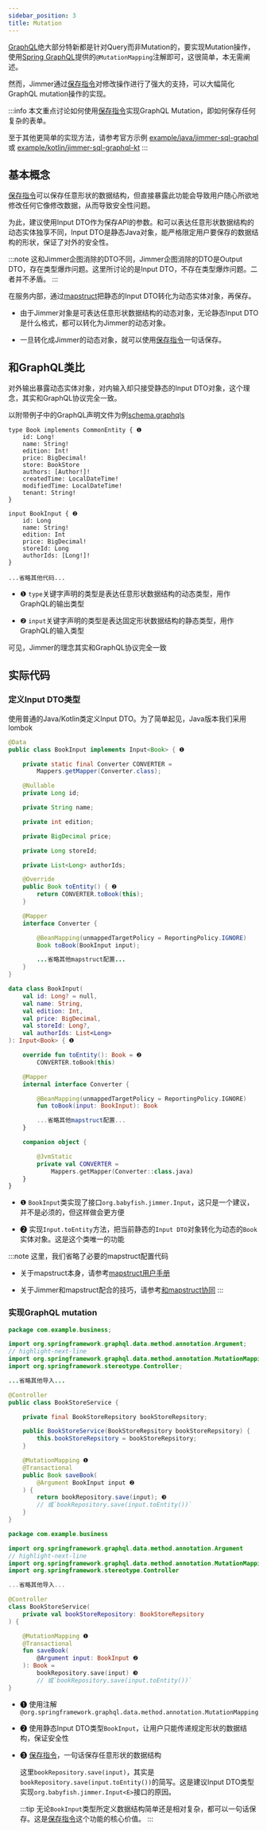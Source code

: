 ```yaml
---
sidebar_position: 3
title: Mutation
---
```



[GraphQL](https://graphql.org/)绝大部分特新都是针对Query而非Mutation的，要实现Mutation操作，使用[Spring GraphQL](https://spring.io/projects/spring-graphql)提供的`@MutationMapping`注解即可，这很简单，本无需阐述。

然而，Jimmer通过[保存指令](../mutation/save-command)对修改操作进行了强大的支持，可以大幅简化GraphQL mutation操作的实现。

:::info
本文重点讨论如何使用[保存指令](../mutation/save-command)实现GraphQL Mutation，即如何保存任何复杂的表单。

至于其他更简单的实现方法，请参考官方示例
[example/java/jimmer-sql-graphql](https://github.com/babyfish-ct/jimmer/tree/main/example/java/jimmer-sql-graphql)或
[example/kotlin/jimmer-sql-graphql-kt](https://github.com/babyfish-ct/jimmer/tree/main/example/kotlin/jimmer-sql-graphql-kt)
:::

## 基本概念
[保存指令](../mutation/save-command)可以保存任意形状的数据结构，但直接暴露此功能会导致用户随心所欲地修改任何它像修改数据，从而导致安全性问题。

为此，建议使用Input DTO作为保存API的参数。和可以表达任意形状数据结构的动态实体独享不同，Input DTO是静态Java对象，能严格限定用户要保存的数据结构的形状，保证了对外的安全性。

:::note
这和Jimmer企图消除的DTO不同，Jimmer企图消除的DTO是Output DTO，存在类型爆炸问题。这里所讨论的是Input DTO，不存在类型爆炸问题。二者并不矛盾。
:::

在服务内部，通过[mapstruct](https://github.com/mapstruct/mapstruct)把静态的Input DTO转化为动态实体对象，再保存。

-   由于Jimmer对象是可表达任意形状数据结构的动态对象，无论静态Input DTO是什么格式，都可以转化为Jimmer的动态对象。

-   一旦转化成Jimmer的动态对象，就可以使用[保存指令](../mutation/save-command)一句话保存。

## 和GraphQL类比

对外输出暴露动态实体对象，对内输入却只接受静态的Input DTO对象，这个理念，其实和GraphQL协议完全一致。

以附带例子中的GraphQL声明文件为例[schema.graphqls](https://github.com/babyfish-ct/jimmer/blob/main/example/java/jimmer-sql-graphql/src/main/resources/graphql/schema.graphqls)

```
type Book implements CommonEntity { ❶
    id: Long!
    name: String!
    edition: Int!
    price: BigDecimal!
    store: BookStore
    authors: [Author!]!
    createdTime: LocalDateTime!
    modifiedTime: LocalDateTime!
    tenant: String!
}

input BookInput { ❷
    id: Long
    name: String!
    edition: Int
    price: BigDecimal!
    storeId: Long
    authorIds: [Long!]!
}

...省略其他代码...
```

-   ❶ `type`关键字声明的类型是表达任意形状数据结构的动态类型，用作GraphQL的输出类型

-   ❷ `input`关键字声明的类型是表达固定形状数据结构的静态类型，用作GraphQL的输入类型

可见，Jimmer的理念其实和GraphQL协议完全一致

## 实际代码

### 定义Input DTO类型

使用普通的Java/Kotlin类定义Input DTO。为了简单起见，Java版本我们采用lombok

<Tabs groupId="language">
<TabItem value="java" label="Java">

```java title="BookInput.java"
@Data
public class BookInput implements Input<Book> { ❶

    private static final Converter CONVERTER = 
        Mappers.getMapper(Converter.class);

    @Nullable
    private Long id;

    private String name;

    private int edition;

    private BigDecimal price;

    private Long storeId;

    private List<Long> authorIds;

    @Override
    public Book toEntity() { ❷
        return CONVERTER.toBook(this);
    }

    @Mapper
    interface Converter {

        @BeanMapping(unmappedTargetPolicy = ReportingPolicy.IGNORE)
        Book toBook(BookInput input);

        ...省略其他mapstruct配置...
    }
}
```

</TabItem>
<TabItem value="kotlin" label="Kotlin">

```kotlin title="BookInput.kt"
data class BookInput(
    val id: Long? = null,
    val name: String,
    val edition: Int,
    val price: BigDecimal,
    val storeId: Long?,
    val authorIds: List<Long>
): Input<Book> { ❶

    override fun toEntity(): Book = ❷
        CONVERTER.toBook(this)

    @Mapper
    internal interface Converter { 

        @BeanMapping(unmappedTargetPolicy = ReportingPolicy.IGNORE)
        fun toBook(input: BookInput): Book

        ...省略其他mapstruct配置...
    }

    companion object {

        @JvmStatic
        private val CONVERTER = 
            Mappers.getMapper(Converter::class.java)
    }
}
```

</TabItem>
</Tabs>

-   ❶ `BookInput`类实现了接口`org.babyfish.jimmer.Input`，这只是一个建议，并不是必须的，但这样做会更方便

-   ❷ 实现`Input.toEntity`方法，把当前静态的`Input DTO`对象转化为动态的`Book`实体对象。这是这个类唯一的功能

:::note
这里，我们省略了必要的mapstruct配置代码

-   关于mapstruct本身，请参考[mapstruct用户手册](https://mapstruct.org/documentation/stable/reference/html/)

-   关于Jimmer和mapstruct配合的技巧，请参考[和mapstruct协同](../object/mapstruct)
:::

### 实现GraphQL mutation

<Tabs groupId="language">
<TabItem value="java" label="Java">

```java title="BookStoreService.java"
package com.example.business;

import org.springframework.graphql.data.method.annotation.Argument;
// highlight-next-line
import org.springframework.graphql.data.method.annotation.MutationMapping;
import org.springframework.stereotype.Controller;

...省略其他导入...

@Controller
public class BookStoreService {

    private final BookStoreRepsitory bookStoreRepsitory;

    public BookStoreService(BookStoreRepsitory bookStoreRepsitory) {
        this.bookStoreRepsitory = bookStoreRepsitory;
    }

    @MutationMapping ❶
    @Transactional
    public Book saveBook(
        @Argument BookInput input ❷
    ) {
        return bookRepository.save(input); ❸
        // 或`bookRepository.save(input.toEntity())`
    }
}
```

</TabItem>
<TabItem value="kotlin" label="Kotlin">

```kotlin title="BookStoreService.kt"
package com.example.business

import org.springframework.graphql.data.method.annotation.Argument
// highlight-next-line
import org.springframework.graphql.data.method.annotation.MutationMapping
import org.springframework.stereotype.Controller

...省略其他导入...

@Controller
class BookStoreService(
    private val bookStoreRepository: BookStoreRepsitory
) {

    @MutationMapping ❶
    @Transactional
    fun saveBook(
        @Argument input: BookInput ❷
    ): Book =
        bookRepository.save(input) ❸
        // 或`bookRepository.save(input.toEntity())`
}
```

</TabItem>
</Tabs>

-   ❶ 使用注解`@org.springframework.graphql.data.method.annotation.MutationMapping`

-   ❷ 使用静态Input DTO类型`BookInput`，让用户只能传递规定形状的数据结构，保证安全性

-   ❸ [保存指令](../mutation/save-command)，一句话保存任意形状的数据结构

    这里`bookRepository.save(input)`，其实是`bookRepository.save(input.toEntity())`的简写。这是建议Input DTO类型实现`org.babyfish.jimmer.Input<E>`接口的原因。

    :::tip
    无论`BookInput`类型所定义数据结构简单还是相对复杂，都可以一句话保存。这是[保存指令](../mutation/save-command)这个功能的核心价值。
    :::